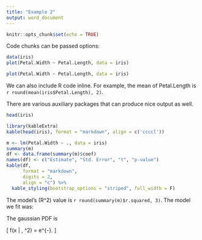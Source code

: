 ```yaml
---
title: "Example 2"
output: word_document
---
```


```r
knitr::opts_chunk$set(echo = TRUE)
```

Code chunks can be passed options:

```r
data(iris)
plot(Petal.Width ~ Petal.Length, data = iris)
```

```r
plot(Petal.Width ~ Petal.Length, data = iris)
```

We can also include R code inline. For example, the mean of Petal.Length is `r round(mean(iris$Petal.Length), 2)`. 

There are various auxiliary packages that can produce nice output as well.

```r
head(iris)
```

```r
library(kableExtra)
kable(head(iris), format = "markdown", align = c('ccccl'))
```

```r
m <- lm(Petal.Width ~ ., data = iris)
summary(m)
df <- data.frame(summary(m)$coef)
names(df) <- c("Estimate", "Std. Error", "t", "p-value")
kable(df,
      format = "markdown",
      digits = 2,
      align = "c") %>% 
  kable_styling(bootstrap_options = "striped", full_width = F)
```

The model's \(R^2\) value is `r round(summary(m)$r.squared, 3)`. The model we fit was:

\begin{align*}
  E(\textrm{Petal.Width} | X) = \beta_0 &+ \beta_1\textrm{Petal.Length} \\
  &+ \beta_2\textrm{Sepal.Width} \\
  &+ \beta_3\textrm{Sepal.Length} \\
  &+ \beta_4I_{\textrm{Species = "versicolor"}} \\
  &+ \beta_5I_{\textrm{Species = "virginica"}}.
\end{align*}

The gaussian PDF is

\[
  f(x | \mu, \sigma^2) = \frac{1}{\sqrt{2\pi\sigma^2}}e^{-\frac{(x - \mu)^2}{2\sigma^2}}.
\]